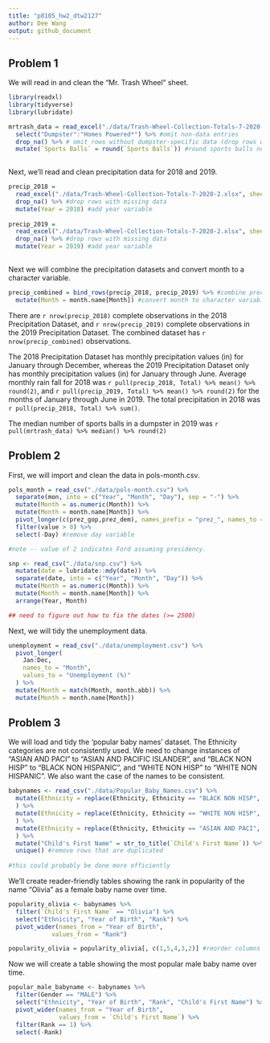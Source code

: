 ```yaml
---
title: "p8105_hw2_dtw2127"
author: Dee Wang 
output: github_document
---
```


## Problem 1 

We will read in and clean the "Mr. Trash Wheel" sheet.

```r
library(readxl)
library(tidyverse)
library(lubridate)

mrtrash_data = read_excel("./data/Trash-Wheel-Collection-Totals-7-2020-2.xlsx", sheet = "Mr. Trash Wheel", skip = 1) %>% #specify sheet to read in and skip row with graphic 
  select("Dumpster":"Homes Powered*") %>% #omit non-data entries
  drop_na() %>% # omit rows without dumpster-specific data (drop rows with missing data)
  mutate(`Sports Balls` = round(`Sports Balls`)) #round sports balls number to nearest integer
  
```

Next, we'll read and clean precipitation data for 2018 and 2019. 

```r
precip_2018 =
  read_excel("./data/Trash-Wheel-Collection-Totals-7-2020-2.xlsx", sheet = "2018 Precipitation", skip = 1) %>% 
  drop_na() %>% #drop rows with missing data 
  mutate(Year = 2018) #add year variable 
 
precip_2019 =
  read_excel("./data/Trash-Wheel-Collection-Totals-7-2020-2.xlsx", sheet = "2019 Precipitation", skip = 1) %>% 
  drop_na() %>% #drop rows with missing data 
  mutate(Year = 2019) #add year variable 
 
```

Next we will combine the precipitation datasets and convert month to a character variable. 

```r

precip_combined = bind_rows(precip_2018, precip_2019) %>% #combine precipitation datasets
  mutate(Month = month.name[Month]) #convert month to character variable  

```

There are `r nrow(precip_2018)` complete observations in the 2018 Precipitation Dataset, and `r nrow(precip_2019)` complete observations in the 2019 Precipitation Dataset. The combined dataset has `r nrow(precip_combined)` observations.

The 2018 Precipitation Dataset has monthly precipitation values (in) for January through December, whereas the 2019 Precipitation Dataset only has monthly precipitation values (in) for January through June. Average monthly rain fall for 2018 was `r pull(precip_2018, Total) %>% mean() %>% round(2)`, and `r pull(precip_2019, Total) %>% mean() %>% round(2)` for the months of January through June in 2019. The total precipitation in 2018 was `r pull(precip_2018, Total) %>% sum()`.

The median number of sports balls in a dumpster in 2019 was `r pull(mrtrash_data) %>% median() %>% round(2)`

## Problem 2 

First, we will import and clean the data in pols-month.csv.

```r

pols_month = read_csv("./data/pols-month.csv") %>% 
  separate(mon, into = c("Year", "Month", "Day"), sep = "-") %>%
  mutate(Month = as.numeric(Month)) %>% 
  mutate(Month = month.name[Month]) %>% 
  pivot_longer(c(prez_gop,prez_dem), names_prefix = "prez_", names_to = "President") %>% 
  filter(value > 0) %>%
  select(-Day) #remove day variable 

#note -- value of 2 indicates Ford assuming presidency.
```

```r

snp <- read_csv("./data/snp.csv") %>% 
  mutate(date = lubridate::mdy(date)) %>% 
  separate(date, into = c("Year", "Month", "Day")) %>% 
  mutate(Month = as.numeric(Month)) %>%
  mutate(Month = month.name[Month]) %>%
  arrange(Year, Month) 

## need to figure out how to fix the dates (>= 2500)

```

Next, we will tidy the unemployment data. 

```r
unemployment = read_csv("./data/unemployment.csv") %>% 
  pivot_longer(
    Jan:Dec,
    names_to = "Month",
    values_to = "Unemployment (%)" 
  ) %>% 
  mutate(Month = match(Month, month.abb)) %>% 
  mutate(Month = month.name[Month])
```

## Problem 3 

We will load and tidy the 'popular baby names' dataset. The Ethnicity categories are not consistently used. We need to change instances of "ASIAN AND PACI" to "ASIAN AND PACIFIC ISLANDER", and "BLACK NON HISP" to "BLACK NON HISPANIC", and "WHITE NON HISP" to "WHITE NON HISPANIC". We also want the case of the names to be consistent. 

```r
babynames <- read_csv("./data/Popular_Baby_Names.csv") %>% 
  mutate(Ethnicity = replace(Ethnicity, Ethnicity == "BLACK NON HISP", "BLACK NON HISPANIC")
  ) %>% 
  mutate(Ethnicity = replace(Ethnicity, Ethnicity == "WHITE NON HISP", "WHITE NON HISPANIC")
  ) %>% 
  mutate(Ethnicity = replace(Ethnicity, Ethnicity == "ASIAN AND PACI", "ASIAN AND PACIFIC ISLANDER")
  ) %>% 
  mutate("Child's First Name" = str_to_title(`Child's First Name`)) %>%
  unique() #remove rows that are duplicated
  
#this could probably be done more efficiently
```

We'll create reader-friendly tables showing the rank in popularity of the name "Olivia" as a female baby name over time. 

```r
popularity_olivia <- babynames %>% 
  filter(`Child's First Name` == "Olivia") %>% 
  select("Ethnicity", "Year of Birth", "Rank") %>% 
  pivot_wider(names_from = "Year of Birth",
            values_from = "Rank") 

popularity_olivia = popularity_olivia[, c(1,5,4,3,2)] #reorder columns

```

Now we will create a table showing the most popular male baby name over time. 

```r
popular_male_babyname <- babynames %>% 
  filter(Gender == "MALE") %>% 
  select("Ethnicity", "Year of Birth", "Rank", "Child's First Name") %>% 
  pivot_wider(names_from = "Year of Birth",
              values_from = `Child's First Name`) %>% 
  filter(Rank == 1) %>% 
  select(-Rank)

```


